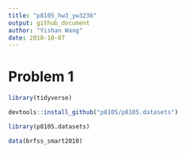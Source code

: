 ```yaml
---
title: "p8105_hw3_yw3236"
output: github_document
author: "Yishan Wang"
date: 2018-10-07
---
```


# Problem 1

```r
library(tidyverse)
```

```r
devtools::install_github("p8105/p8105.datasets")
```

```r
library(p8105.datasets)

data(brfss_smart2010)
```

